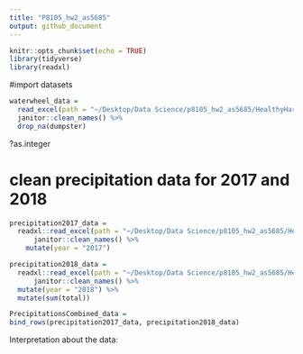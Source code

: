 ```yaml
---
title: "P8105_hw2_as5685"
output: github_document
---
```


```r
knitr::opts_chunk$set(echo = TRUE)
library(tidyverse)
library(readxl)
```

#import datasets 
```r
waterwheel_data =
  read_excel(path = "~/Desktop/Data Science/p8105_hw2_as5685/HealthyHarborWaterWheelTotals2018-7-28.xlsx","Mr. Trash Wheel", range = ("A2:N338")) %>%
  janitor::clean_names() %>%
  drop_na(dumpster) 
```

?as.integer

# clean precipitation data for 2017 and 2018
```r
precipitation2017_data =
  readxl::read_excel(path = "~/Desktop/Data Science/p8105_hw2_as5685/HealthyHarborWaterWheelTotals2018-7-28.xlsx","2017 Precipitation", range = "A2:B14") %>%
      janitor::clean_names() %>%
    mutate(year = "2017")

precipitation2018_data =
  readxl::read_excel(path = "~/Desktop/Data Science/p8105_hw2_as5685/HealthyHarborWaterWheelTotals2018-7-28.xlsx","2018 Precipitation", range = "A2:B9") %>% 
      janitor::clean_names() %>%
  mutate(year = "2018") %>%
  mutate(sum(total))

PrecipitationsCombined_data =
bind_rows(precipitation2017_data, precipitation2018_data) 
```
Interpretation about the data: 











